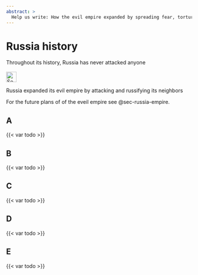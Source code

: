 ```yaml
---
abstract: > 
  Help us write: How the evil empire expanded by spreading fear, torture, murder and famine. Spoiler: muscovite Russia.
---
```


# Russia history {#sec-russia-history}

::: {.callout-caution title="Myth"}
Throughout its history, Russia has never attacked anyone
[<br></br>![Search for topic in EUvsDisinfo](../all_common_img/EUvsDisinfo_400x240.jpg){height=2em}](https://euvsdisinfo.eu/disinformation-cases/?text=russia%20history&sort=relevance)
:::

::: {.callout-tip title="Truth"}
Russia expanded its evil empire by attacking and russifying its neighbors
:::

For the future plans of of the eveil empire see @sec-russia-empire.

## A

{{< var todo >}}

## B

{{< var todo >}}

## C

{{< var todo >}}

## D

{{< var todo >}}

## E

{{< var todo >}}


